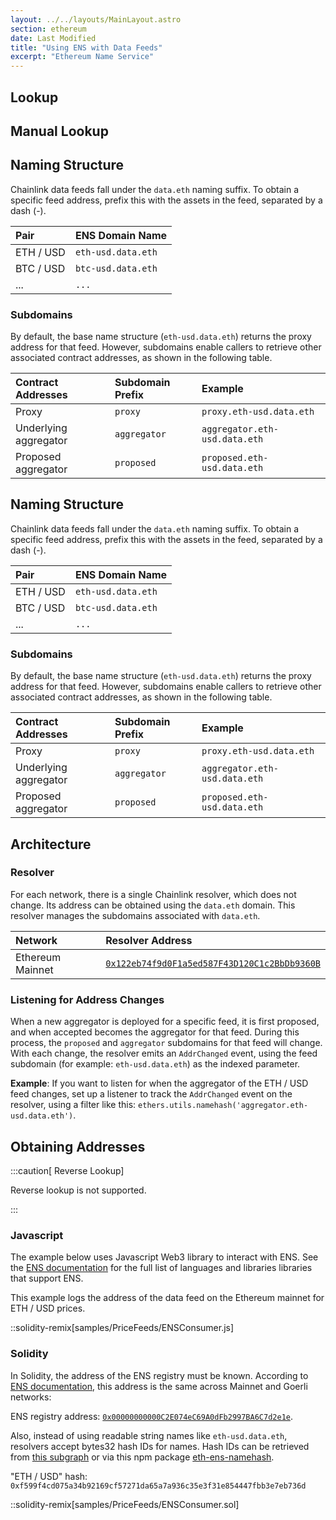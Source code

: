 ```yaml
---
layout: ../../layouts/MainLayout.astro
section: ethereum
date: Last Modified
title: "Using ENS with Data Feeds"
excerpt: "Ethereum Name Service"
---
```



## Lookup

<EnsLookupForm client:idle />

## Manual Lookup

<EnsManualLookupForm client:idle />

## Naming Structure

Chainlink data feeds fall under the `data.eth` naming suffix. To obtain a specific feed address, prefix this with the assets in the feed, separated by a dash (-).

| Pair      | ENS Domain Name    |
| :-------- | :----------------- |
| ETH / USD | `eth-usd.data.eth` |
| BTC / USD | `btc-usd.data.eth` |
| ...       | `...`              |

### Subdomains

By default, the base name structure (`eth-usd.data.eth`) returns the proxy address for that feed. However, subdomains enable callers to retrieve other associated contract addresses, as shown in the following table.

| Contract Addresses    | Subdomain Prefix | Example                       |
| :-------------------- | :--------------- | :---------------------------- |
| Proxy                 | `proxy`          | `proxy.eth-usd.data.eth`      |
| Underlying aggregator | `aggregator`     | `aggregator.eth-usd.data.eth` |
| Proposed aggregator   | `proposed`       | `proposed.eth-usd.data.eth`   |

## Naming Structure

Chainlink data feeds fall under the `data.eth` naming suffix. To obtain a specific feed address, prefix this with the assets in the feed, separated by a dash (-).

|Pair|ENS Domain Name|
|:---|:---|
|ETH / USD|`eth-usd.data.eth`|
|BTC / USD|`btc-usd.data.eth`|
|...|`...`|

### Subdomains

By default, the base name structure (`eth-usd.data.eth`) returns the proxy address for that feed. However, subdomains enable callers to retrieve other associated contract addresses, as shown in the following table.

|Contract Addresses|Subdomain Prefix|Example|
|:-----------|:------------------|:---------|
|Proxy|`proxy`|`proxy.eth-usd.data.eth`|
|Underlying aggregator|`aggregator`|`aggregator.eth-usd.data.eth`|
|Proposed aggregator|`proposed`|`proposed.eth-usd.data.eth`|

## Architecture

### Resolver

For each network, there is a single Chainlink resolver, which does not change. Its address can be obtained using the `data.eth` domain. This resolver manages the subdomains associated with `data.eth`.

|Network|Resolver Address|
|:-----------|:------------------|
|Ethereum Mainnet|<a href="https://app.ens.domains/address/0x122eb74f9d0F1a5ed587F43D120C1c2BbDb9360B/" target="_blank">`0x122eb74f9d0F1a5ed587F43D120C1c2BbDb9360B`</a>|

### Listening for Address Changes

When a new aggregator is deployed for a specific feed, it is first proposed, and when accepted becomes the aggregator for that feed. During this process, the `proposed` and `aggregator` subdomains for that feed will change. With each change, the resolver emits an `AddrChanged` event, using the feed subdomain (for example: `eth-usd.data.eth`) as the indexed parameter.

**Example**: If you want to listen for when the aggregator of the ETH / USD feed changes, set up a listener to track the `AddrChanged` event on the resolver, using a filter like this: `ethers.utils.namehash('aggregator.eth-usd.data.eth')`.

## Obtaining Addresses

:::caution[ Reverse Lookup]

 Reverse lookup is not supported.

:::

### Javascript

The example below uses Javascript Web3 library to interact with ENS. See the <a href="https://docs.ens.domains/dapp-developer-guide/resolving-names" target="_blank">ENS documentation</a> for the full list of languages and libraries libraries that support ENS.

This example logs the address of the data feed on the Ethereum mainnet for ETH / USD prices.


::solidity-remix[samples/PriceFeeds/ENSConsumer.js]


### Solidity

In Solidity, the address of the ENS registry must be known. According to <a href="https://docs.ens.domains/ens-deployments" target="_blank">ENS documentation</a>, this address is the same across Mainnet and Goerli networks:

ENS registry address: <a href="https://etherscan.io/address/0x00000000000C2E074eC69A0dFb2997BA6C7d2e1e" target="_blank">`0x00000000000C2E074eC69A0dFb2997BA6C7d2e1e`</a>.

Also, instead of using readable string names like `eth-usd.data.eth`, resolvers accept bytes32 hash IDs for names. Hash IDs can be retrieved from <a href="https://thegraph.com/explorer/subgraph/ensdomains/ens" target="_blank">this subgraph</a> or via this npm package <a href="https://www.npmjs.com/package/@ensdomains/eth-ens-namehash" target="_blank">eth-ens-namehash</a>.

"ETH / USD" hash: `0xf599f4cd075a34b92169cf57271da65a7a936c35e3f31e854447fbb3e7eb736d`


::solidity-remix[samples/PriceFeeds/ENSConsumer.sol]